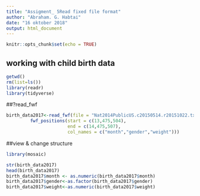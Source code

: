 ```yaml
---
title: "Assigment_ 5Read fixed file format"
author: "Abraham. G. Habtai"
date: "16 oktober 2018"
output: html_document
---
```


```r
knitr::opts_chunk$set(echo = TRUE)
```

## working with child birth data
```r
getwd()
rm(list=ls())
library(readr)
library(tidyverse)

```
##?read_fwf
```r
birth_data2017<-read_fwf(file = "Nat2014PublicUS.c20150514.r20151022.txt",
         fwf_positions(start = c(13,475,504),
                       end = c(14,475,507),
                       col_names = c("month","gender","weight")))

```
##view & change structure
```r
library(mosaic)

str(birth_data2017)
head(birth_data2017)
birth_data2017$month <- as.numeric(birth_data2017$month)
birth_data2017$gender<-as.factor(birth_data2017$gender)
birth_data2017$weight<-as.numeric(birth_data2017$weight)
```
##


